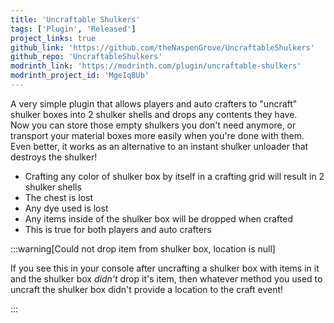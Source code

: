 ```yaml
---
title: 'Uncraftable Shulkers'
tags: ['Plugin', 'Released']
project_links: true
github_link: 'https://github.com/theNaspenGrove/UncraftableShulkers'
github_repo: 'UncraftableShulkers'
modrinth_link: 'https://modrinth.com/plugin/uncraftable-shulkers'
modrinth_project_id: 'MgeIq8Ub'
---
```


A very simple plugin that allows players and auto crafters to "uncraft" shulker boxes into 2 shulker shells and drops any contents they have.  
Now you can store those empty shulkers you don't need anymore, or transport your material boxes more easily when you're done with them. Even better, it works as an alternative to an instant shulker unloader that destroys the shulker!

- Crafting any color of shulker box by itself in a crafting grid will result in 2 shulker shells
 - The chest is lost
 - Any dye used is lost
- Any items inside of the shulker box will be dropped when crafted
 - This is true for both players and auto crafters


:::warning[Could not drop item from shulker box, location is null]

If you see this in your console after uncrafting a shulker box with items in it and the shulker box *didn't* drop it's item, then whatever method you used to uncraft the shulker box didn't provide a location to the craft event! 

:::